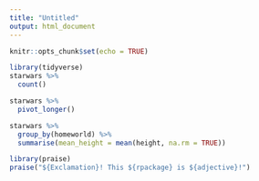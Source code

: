 ```yaml
---
title: "Untitled"
output: html_document
---
```


```r
knitr::opts_chunk$set(echo = TRUE)
```

```r
library(tidyverse)
starwars %>% 
  count()
```

```r
starwars %>% 
  pivot_longer()
```

```r
starwars %>% 
  group_by(homeworld) %>% 
  summarise(mean_height = mean(height, na.rm = TRUE))
```

```r
library(praise)
praise("${Exclamation}! This ${rpackage} is ${adjective}!")
```

